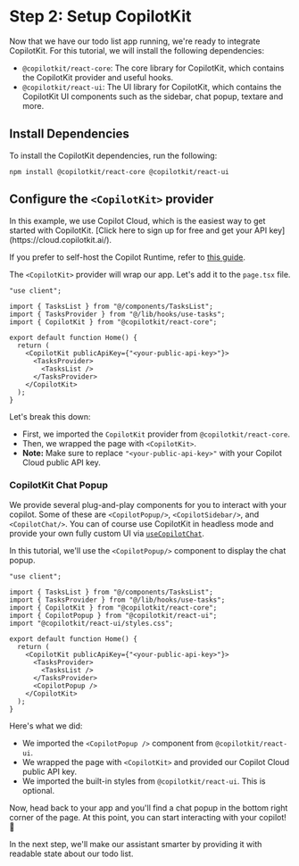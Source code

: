 
# Step 2: Setup CopilotKit

Now that we have our todo list app running, we're ready to integrate CopilotKit. For this tutorial, we will install the following dependencies:

- `@copilotkit/react-core`: The core library for CopilotKit, which contains the CopilotKit provider and useful hooks.
- `@copilotkit/react-ui`: The UI library for CopilotKit, which contains the CopilotKit UI components such as the sidebar, chat popup, textare and more.

## Install Dependencies

To install the CopilotKit dependencies, run the following:

```shell npm2yarn
npm install @copilotkit/react-core @copilotkit/react-ui
```

## Configure the `<CopilotKit>` provider

<Callout type="info">
  In this example, we use Copilot Cloud, which is the easiest way to get started with CopilotKit.
  [Click here to sign up for free and get your API key](https://cloud.copilotkit.ai/).

  If you prefer to self-host the Copilot Runtime, refer to [this guide](http://missing.com).
</Callout>

The `<CopilotKit>` provider will wrap our app. Let's add it to the `page.tsx` file.

```tsx filename="app/page.tsx" showLineNumbers {5,9,13}
"use client";

import { TasksList } from "@/components/TasksList";
import { TasksProvider } from "@/lib/hooks/use-tasks";
import { CopilotKit } from "@copilotkit/react-core";

export default function Home() {
  return (
    <CopilotKit publicApiKey={"<your-public-api-key>"}>
      <TasksProvider>
        <TasksList />
      </TasksProvider>
    </CopilotKit>
  );
}
```

Let's break this down:

- First, we imported the `CopilotKit` provider from `@copilotkit/react-core`.
- Then, we wrapped the page with `<CopilotKit>`.
- **Note:** Make sure to replace `"<your-public-api-key>"` with your Copilot Cloud public API key.

### CopilotKit Chat Popup

We provide several plug-and-play components for you to interact with your copilot. Some of these are `<CopilotPopup/>`, `<CopilotSidebar/>`, and `<CopilotChat/>`. You can of course use CopilotKit in headless mode and provide your own fully custom UI via [`useCopilotChat`](/reference/hooks/useCopilotChat).

In this tutorial, we'll use the `<CopilotPopup/>` component to display the chat popup.

```tsx filename="app/page.tsx" showLineNumbers {6-7,15}
"use client";

import { TasksList } from "@/components/TasksList";
import { TasksProvider } from "@/lib/hooks/use-tasks";
import { CopilotKit } from "@copilotkit/react-core";
import { CopilotPopup } from "@copilotkit/react-ui";
import "@copilotkit/react-ui/styles.css";

export default function Home() {
  return (
    <CopilotKit publicApiKey={"<your-public-api-key>"}>
      <TasksProvider>
        <TasksList />
      </TasksProvider>
      <CopilotPopup />
    </CopilotKit>
  );
}
```

Here's what we did:

- We imported the `<CopilotPopup />` component from `@copilotkit/react-ui`.
- We wrapped the page with `<CopilotKit>` and provided our Copilot Cloud public API key.
- We imported the built-in styles from `@copilotkit/react-ui`. This is optional.

Now, head back to your app and you'll find a chat popup in the bottom right corner of the page. At this point, you can start interacting with your copilot! 🎉

In the next step, we'll make our assistant smarter by providing it with readable state about our todo list.

